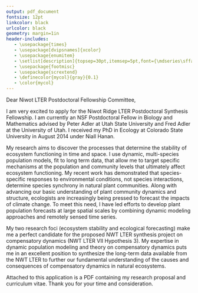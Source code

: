 ```yaml
---
output: pdf_document
fontsize: 12pt
linkcolor: black
urlcolor: black
geometry: margin=1in
header-includes:
   - \usepackage{times}
   - \usepackage[dvipsnames]{xcolor}
   - \usepackage{enumitem}
   - \setlist[description]{topsep=30pt,itemsep=5pt,font={\mdseries\sffamily\color{MidnightBlue}}}
   - \usepackage{footmisc}
   - \usepackage{scrextend}
   - \definecolor{mycol}{gray}{0.1}
   - \color{mycol}
---
```

\pagenumbering{gobble}
\renewcommand*{\footnotelayout}{\tiny\sffamily}

\begin{flushright}
\color{gray}{\textsf{\footnotesize{Department of Wildland Resources \& \\ the Ecology Center \\ Utah State University \\ 5230 Old Main Hill, NR 324 \\ Logan, UT 84322}}} \\
\vspace{1em}
\color{gray}{\textsf{\footnotesize{\today}}}
\end{flushright}

\vspace{-2em}

\begin{flushleft}
\color{gray}{\textsf{\footnotesize{Niwot LTER Postdoctoral Fellowship Committee \\
Institute of Alpine and Arctic Research (INSTAAR) \\
University of Colorado \\
Boulder, CO 80303}}}
\end{flushleft}

\vspace{1em}

Dear Niwot LTER Postdoctoral Fellowship Committee,

I am very excited to apply for the Niwot Ridge LTER Postdoctoral Synthesis Fellowship. I am currently an NSF Postdoctoral Fellow in Biology and Mathematics advised by Peter Adler at Utah State University and Fred Adler at the University of Utah. I received my PhD in Ecology at Colorado State University in August 2014 under Niall Hanan. 

My research aims to discover the processes that determine the stability of ecosystem functioning in time and space. I use dynamic, multi-species population models, fit to long term data, that allow me to target specific mechanisms at the population and community levels that ultimately affect ecosystem functioning. My recent work has demonstrated that species-specific responses to environmental conditions, not species interactions, determine species synchrony in natural plant communities. Along with advancing our basic understanding of plant community dynamics and structure, ecologists are increasingly being pressed to forecast the impacts of climate change. To meet this need, I have led efforts to develop plant population forecasts at large spatial scales by combining dynamic modeling approaches and remotely sensed time series.

My two research foci (ecosystem stability and ecological forecasting) make me a perfect candidate for the proposed NWT LTER synthesis project on compensatory dynamics (NWT LTER VII Hypothesis 3). My expertise in dynamic population modeling and theory on compensatory dynamics puts me in an excellent position to synthesize the long-term data available from the NWT LTER to further our fundamental understanding of the causes and consequences of compensatory dynamics in natural ecosystems.

Attached to this application is a PDF containing my research proposal and curriculum vitae. Thank you for your time and consideration.

\vspace{1em}

\begin{addmargin}[2.5in]{0em}
Sincerely, \\
\\

Andrew Tredennick \\
Postdoctoral Fellow
\end{addmargin}


